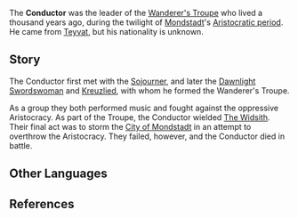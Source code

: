 {{Character Infobox
|type             = Historical
|deceased         = Past
|region           = 
|affiliation      = Wanderer's Troupe (Faction)
}}

The '''Conductor''' was the leader of the [[Wanderer's Troupe (Faction)|Wanderer's Troupe]] who lived a thousand years ago, during the twilight of [[Mondstadt]]'s [[Timeline|Aristocratic period]]. He came from [[Teyvat]], but his nationality is unknown.

==Story==
The Conductor first met with the [[Sojourner]], and later the [[Dawnlight Swordswoman]] and [[Kreuzlied]], with whom he formed the Wanderer's Troupe.

As a group they both performed music and fought against the oppressive Aristocracy. As part of the Troupe, the Conductor wielded [[The Widsith]]. Their final act was to storm the [[City of Mondstadt]] in an attempt to overthrow the Aristocracy. They failed, however, and the Conductor died in battle.

==Other Languages==
{{Other Languages|default_hidden=1
|en       = Conductor
|zhs      = 指挥
|zhs_rm   = Zhǐhuī
|zht      = 指揮
|zht_rm   = Zhǐhuī
<!-- |zh_tl    = Conductor -->
|ja       = 指揮者<!--also 指揮-->
|ja_rm    = Shikisha
<!-- |ja_tl    = Conductor -->
|ko       = {{tt|지휘자|指揮者}}<!--also 지휘-->
|ko_rm    = Jihwija
<!-- |ko_tl    = Conductor -->
|es       = Director
<!-- |es_tl    = Conductor -->
|fr       = Chef d'orchestre
<!-- |fr_tl    = Conductor -->
|ru       = Дирижёр
<!-- |ru_tl    = Conductor -->
|th       = หัวหน้าวงดนตรี<ref>{{Ref/Arti|Conductor's Top Hat}}</ref> / ผู้คุมวง<ref>{{Ref/Arti|Goblet of the Sojourner}}</ref>
|th_rm    = Huana wong dontri / Phu khum wong
|vi       = {{tt|Chỉ Huy|指揮}}
|de       = Dirigent
<!-- |de_tl    = Conductor -->
|id       = Konduktor
<!-- |id_tl    = Conductor -->
|pt       = Comandante<!--also "Maestro"-->
}}

==References==
{{Reflist}}